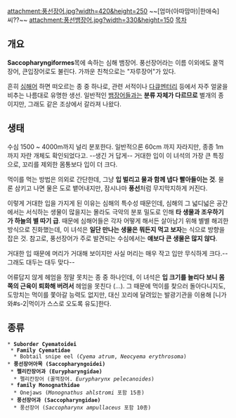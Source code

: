 attachment:풍선장어.jpg?width=420&height=250
~~[엄마(아따맘마)|한애숙] 씨??~~
attachment:풍선뱀장어.jpg?width=330&height=150
[[목차]]
== 개요 ==
'''Saccopharyngiformes'''목에 속하는 심해 뱀장어.
풍선장어라는 이름 이외에도 꿀꺽장어, 큰입장어로도 불린다. 가까운 친척으로는 "자루장어"가 있다. 

흔히 [[심해어]] 하면 떠오르는 종 중 하나로, 관련 서적이나 [[다큐멘터리]] 등에서 자주 얼굴을 비추는 나름대로 유명한 생선. 일반적인 [[뱀장어]]들과는 '''분류 자체가 다르므로''' 별개의 종이지만, 그래도 같은 조상에서 갈라져 나왔다. 

== 생태 ==
수심 1500 ~ 4000m까지 널리 분포한다. 일반적으론 60cm 까지 자라지만, 종종 1m 까지 자란 개체도 확인되었다고. --생긴 거 답게-- 거대한 입이 이 녀석의 가장 큰 특징으로, 꼬리를 제외한 몸통보다 입이 더 크다. 

먹이를 먹는 방법은 의외로 간단한데, 그냥 '''입 벌리고 물과 함께 냅다 빨아들이는 것'''. 물론 삼키고 나면 물은 도로 뱉어내지만, 잠시나마 '''풍선'''처럼 무지막지하게 커진다.

이렇게 거대한 입을 가지게 된 이유는 심해의 특수성 때문인데, 심해의 그 넓디넓은 공간에서는 서식하는 생물이 많을지는 몰라도 극악의 분포 밀도로 인해 '''타 생물과 조우하기가 하늘의 별 따기 급'''. 때문에 심해어들은 각자 어떻게 해서든 살아남기 위해 별별 해괴한 방식으로 진화했는데, 이 녀석은 '''일단 만나는 생물은 뭐든지 먹고 보자'''는 식으로 방향을 잡은 것. 참고로, 풍선장어가 주로 발견되는 수심에서는 '''얘보다 큰 생물은 많지 않다'''.

거대한 입 때문에 머리가 거대해 보이지만 사실 머리는 매우 작고 입만 무식하게 크다.--그래도 대두는 대두 맞다--

어류답지 않게 헤엄을 정말 못치는 종 중 하나인데, 이 녀석은 '''입 크기를 늘리다 보니 몸 쪽의 근육이 퇴화해 버려서''' 헤엄을 못친다 (...). 그 때문에 먹이를 찾으러 돌아다니지도, 도망치는 먹이를 쫓아갈 능력도 없지만, 대신 꼬리에 달려있는 발광기관을 이용해 [니가와#s-2|먹이가 스스로 오도록 유도]한다.


== 종류 ==
 * '''Suborder Cyematoidei'''
  * '''Family Cyematidae'''
   * Bobtail snipe eel (''Cyema atrum'', ''Neocyema erythrosoma'')
 * '''풍선장어아목 (Saccopharyngoidei)'''
  * '''펠리칸장어과 (Eurypharyngidae)'''
   * 펠리칸장어 (꿀꺽장어. ''Eurypharynx pelecanoides'')
  * '''family Monognathidae'''
   * Onejaws (''Monognathus ahlstromi'' 포함 15종)
  * '''풍선장어과 (Saccopharyngidae)'''
   * 풍선장어 (''Saccopharynx ampullaceus'' 포함 10종)
